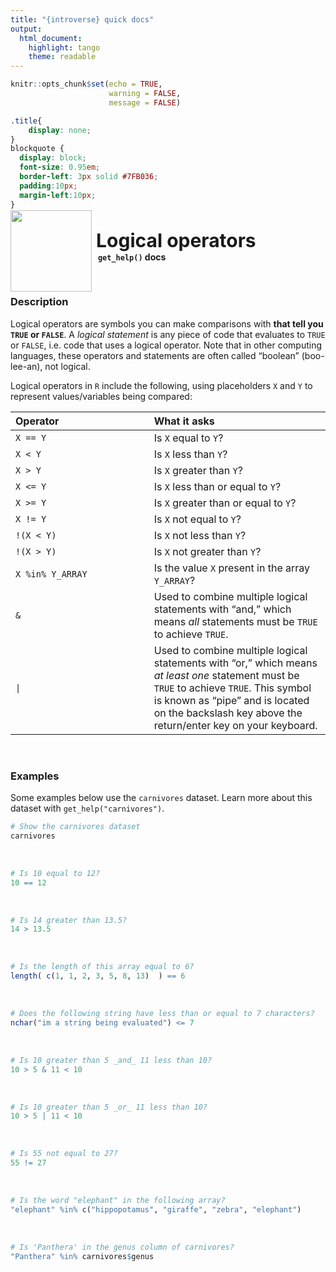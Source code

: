```yaml
---
title: "{introverse} quick docs"
output: 
  html_document:
    highlight: tango
    theme: readable
---
```



```r
knitr::opts_chunk$set(echo = TRUE, 
                      warning = FALSE, 
                      message = FALSE)
```

```css
.title{
    display: none;
}
blockquote {
  display: block;
  font-size: 0.95em;
  border-left: 3px solid #7FB036;
  padding:10px;
  margin-left:10px;
}
```

<div>
<br>
 <img src = "logo.png" style = "float:left;height:130px;margin-top:-30px;">
 <span style = "font-weight:bold;font-size:30px;"> 
  &nbsp;Logical operators
 </span>
 <br>
 <b>&nbsp;&nbsp;&nbsp;<code>get_help()</code> docs</b>
</div>
<br>

### Description

Logical operators are symbols you can make comparisons with **that tell you `TRUE` or `FALSE`**. A _logical statement_ is any piece of code that evaluates to `TRUE` or `FALSE`, i.e. code that uses a logical operator. Note that in other computing languages, these operators and statements are often called "boolean" (boo-lee-an),  not logical.

Logical operators in `R` include the following, using placeholders `X` and `Y` to represent values/variables being compared:


| Operator | What it asks |
|:----------|:-------------|
|  `X == Y` | Is `X` equal to `Y`? |
|  `X < Y` | Is `X` less than `Y`? |
| `X > Y` | Is `X` greater than `Y`? |
| `X <= Y` | Is `X` less than or equal to `Y`? |
| `X >= Y` | Is `X` greater than or equal to `Y`? |
| `X != Y` | Is `X` not equal to `Y`? |
| `!(X < Y)` | Is `X` not less than `Y`? |
| `!(X > Y)` | Is `X` not greater than `Y`? |
| `X %in% Y_ARRAY` | Is the value `X` present in the array `Y_ARRAY`? |
| `&` | Used to combine multiple logical statements with "and," which means _all_ statements must be `TRUE` to achieve `TRUE`. |
| `|` |  Used to combine multiple logical statements with "or," which means _at least one_ statement must be `TRUE` to achieve `TRUE`. This symbol is known as "pipe" and is located on the backslash key above the return/enter key on your keyboard. |


<br>

### Examples

Some examples below use the `carnivores` dataset. Learn more about this dataset with `get_help("carnivores")`.

```r
# Show the carnivores dataset
carnivores
```

<br>

```r
# Is 10 equal to 12?
10 == 12
```

<br>

```r
# Is 14 greater than 13.5?
14 > 13.5
```

<br>

```r
# Is the length of this array equal to 6? 
length( c(1, 1, 2, 3, 5, 8, 13)  ) == 6
```

<br>

```r
# Does the following string have less than or equal to 7 characters?
nchar("im a string being evaluated") <= 7
```

<br>

```r
# Is 10 greater than 5 _and_ 11 less than 10?
10 > 5 & 11 < 10
```

<br>

```r
# Is 10 greater than 5 _or_ 11 less than 10?
10 > 5 | 11 < 10
```

<br>

```r
# Is 55 not equal to 27?
55 != 27
```

<br>

```r
# Is the word "elephant" in the following array?
"elephant" %in% c("hippopotamus", "giraffe", "zebra", "elephant")
```

<br>

```r
# Is 'Panthera' in the genus column of carnivores?
"Panthera" %in% carnivores$genus
```